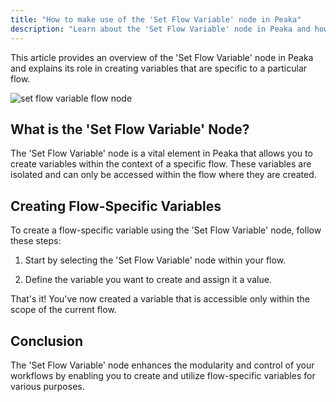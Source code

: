 ```yaml
---
title: "How to make use of the 'Set Flow Variable' node in Peaka"
description: "Learn about the 'Set Flow Variable' node in Peaka and how to use it to create variables within a specific flow"
---
```


This article provides an overview of the 'Set Flow Variable' node in Peaka and explains its role in creating variables that are specific to a particular flow.

<img
  src="https://cdn.peaka.com/flows/set-flow-variable-1.png"
  alt="set flow variable flow node"
/>

## What is the 'Set Flow Variable' Node?

The 'Set Flow Variable' node is a vital element in Peaka that allows you to create variables within the context of a specific flow. These variables are isolated and can only be accessed within the flow where they are created.

## Creating Flow-Specific Variables

To create a flow-specific variable using the 'Set Flow Variable' node, follow these steps:

1. Start by selecting the 'Set Flow Variable' node within your flow.

2. Define the variable you want to create and assign it a value.

That's it! You've now created a variable that is accessible only within the scope of the current flow.

## Conclusion

The 'Set Flow Variable' node enhances the modularity and control of your workflows by enabling you to create and utilize flow-specific variables for various purposes.
